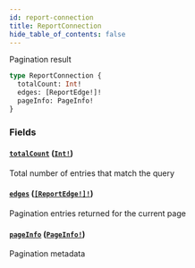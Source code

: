 ```yaml
---
id: report-connection
title: ReportConnection
hide_table_of_contents: false
---
```



Pagination result

```graphql
type ReportConnection {
  totalCount: Int!
  edges: [ReportEdge!]!
  pageInfo: PageInfo!
}
```


### Fields

#### [`totalCount`](#) ([`Int!`](/cartesi-rollups/next/api/graphql/scalars/int))

Total number of entries that match the query


#### [`edges`](#) ([`[ReportEdge!]!`](/cartesi-rollups/next/api/graphql/objects/report-edge))

Pagination entries returned for the current page


#### [`pageInfo`](#) ([`PageInfo!`](/cartesi-rollups/next/api/graphql/objects/page-info))

Pagination metadata




